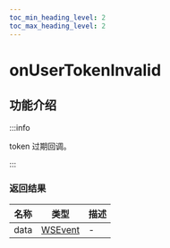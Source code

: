 ```yaml
---
toc_min_heading_level: 2
toc_max_heading_level: 2
---
```


# onUserTokenInvalid

## 功能介绍

:::info

token 过期回调。

:::

### 返回结果

| 名称 | 类型                                    | 描述 |
| ---- | --------------------------------------- | ---- |
| data | [WSEvent](docs/sdks/class/response.mdx) | -    |
